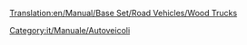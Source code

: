 [[Translation:en/Manual/Base Set/Road Vehicles/Wood Trucks]]

{{it/Manuale/Set base/Autoveicoli/StatAutoveicoli|nome     = Autocarro legname Witcombe
  |img      = en/Manual/Base Set/Road Vehicles/Witcombe Wood Truck.png
  |prezzo   = 9.678 
  |velocità   = 48
  |annuale   = 842
  |ideato = 1935
  |vita     = 15
  |capacità = 20 t di legname
}}
{{it/Manuale/Set base/Autoveicoli/StatAutoveicoli|nome     = Autocarro legname Foster
  |img      = en/Manual/Base Set/Road Vehicles/Foster Wood Truck.png
  |prezzo    = 11.238
  |velocità    = 88
  |annuale   = 1.574
  |ideato = 1974
  |vita     = 15
  |capacità = 22 t di legname
}}
{{it/Manuale/Set base/Autoveicoli/StatAutoveicoli|nome     = Autocarro legname Moreland
  |img      = en/Manual/Base Set/Road Vehicles/Moreland Wood Truck.png
  |prezzo    = 12.058
  |velocità    = 112
  |annuale   = 2.250
  |ideato = 2017
  |vita     = 15
  |capacità = 24 t di legname
}}

[[Category:it/Manuale/Autoveicoli]]